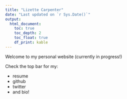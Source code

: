 ```yaml
---
title: "Lizette Carpenter"
date: "Last updated on `r Sys.Date()`"
output:
  html_document:
    toc: true
    toc_depth: 2
    toc_float: true
    df_print: kable
---
```


<!--
Comments in HTML are like this! 
-->

Welcome to my personal website (currently in progress!) 

Check the top bar for my: 
<ul>
  <li>resume</li>
  <li>github</li>
  <li>twitter</li>
  <li>and bio!</li>
</ul>


<!---
# Current Ventures 



# Future Ventures 
-->
